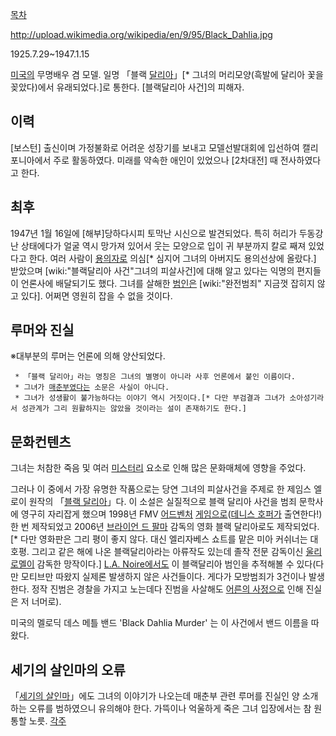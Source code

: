 [[목차]]

http://upload.wikimedia.org/wikipedia/en/9/95/Black_Dahlia.jpg

1925.7.29~1947.1.15

[[미국]]의 무명배우 겸 모델. 일명 「블랙 [[달리아]]」[* 그녀의 머리모양(흑발에 달리아 꽃을 꽂았다)에서 유래되었다.]로 통한다. [블랙달리아 사건]의 피해자.

== 이력 ==
[보스턴] 출신이며 가정불화로 어려운 성장기를 보내고 모델선발대회에 입선하여 캘리포니아에서 주로 활동하였다. 미래를 약속한 애인이 있었으나 [2차대전] 때 전사하였다고 한다.

== 최후 ==
1947년 1월 16일에 [해부]당하다시피 토막난 시신으로 발견되었다. 특히 허리가 두동강난 상태에다가 얼굴 역시 망가져 있어서 웃는 모양으로 입이 귀 부분까지 칼로 째져 있었다고 한다. 여러 사람이 [[용의자]]로 의심[* 심지어 그녀의 아버지도 용의선상에 올랐다.] 받았으며 [wiki:"블랙달리아 사건"그녀의 피살사건]에 대해 알고 있다는 익명의 편지들이 언론사에 배달되기도 했다. 그녀를 살해한 [[범인]]은 [wiki:"완전범죄" 지금껏 잡히지 않고 있다]. 어쩌면 영원히 잡을 수 없을 것이다.

== 루머와 진실 ==
※대부분의 루머는 언론에 의해 양산되었다.

  * 「블랙 달리아」라는 명칭은 그녀의 별명이 아니라 사후 언론에서 붙인 이름이다.
  * 그녀가 [[매춘부]]였다는 소문은 사실이 아니다.
  * 그녀가 성생활이 불가능하다는 이야기 역시 거짓이다.[* 다만 부검결과 그녀가 소아성기라서 성관계가 그리 원활하지는 않았을 것이라는 설이 존재하기도 한다.]

== 문화컨텐츠 ==
그녀는 처참한 죽음 및 여러 [[미스터리]] 요소로 인해 많은 문화매체에 영향을 주었다. 

그러나 이 중에서 가장 유명한 작품으로는 당연 그녀의 피살사건을 주제로 한 제임스 엘로이 원작의 「[[블랙 달리아]]」다. 이 소설은 실질적으로 블랙 달리아 사건을 범죄 문학사에 영구히 자리잡게 했으며 1998년 FMV [[어드벤처]] [[게임]]으로([[데니스 호퍼]]가 출연한다!) 한 번 제작되었고 2006년 [[브라이언 드 팔마]] 감독의 영화 블랙 달리아로도 제작되었다.[* 다만 영화판은 그리 평이 좋지 않다. 대신 엘리자베스 쇼트를 맡은 미아 커쉬너는 대호평. 그리고 같은 해에 나온 블랙달리아라는 아류작도 있는데 졸작 전문 감독이신 [[울리 로멜]]이 감독한 망작이다.] [[L.A. Noire]]에서도 이 블랙달리아 범인을 추적해볼 수 있다(다만 모티브만 따왔지 실제론 발생하지 않은 사건들이다. 게다가 모방범죄가 3건이나 발생한다. 정작 진범은 경찰을 가지고 노는데다 진범을 사살해도 [[어른의 사정]]으로 인해 진실은 저 너머로).

미국의 멜로딕 데스 메틀 밴드 'Black Dahlia Murder' 는 이 사건에서 밴드 이름을 따왔다.

== 세기의 살인마의 오류 ==
「[[세기의 살인마]]」에도 그녀의 이야기가 나오는데 매춘부 관련 루머를 진실인 양 소개하는 오류를 범하였으니 유의해야 한다. 가뜩이나 억울하게 죽은 그녀 입장에서는 참 원통할 노릇. 
[[각주]]

